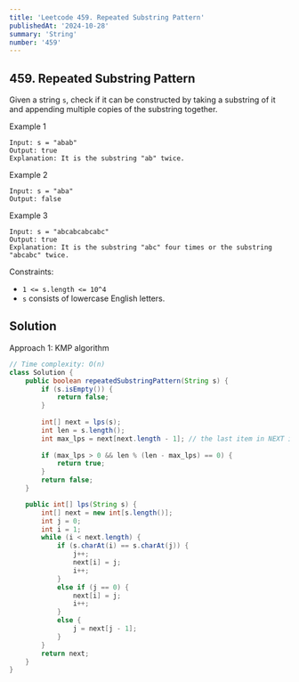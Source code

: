 ```yaml
---
title: 'Leetcode 459. Repeated Substring Pattern'
publishedAt: '2024-10-28'
summary: 'String'
number: '459'
---
```


## 459. Repeated Substring Pattern
Given a string `s`, check if it can be constructed by taking a substring of it and appending multiple copies of the substring together.

Example 1
`````
Input: s = "abab"
Output: true
Explanation: It is the substring "ab" twice.
`````

Example 2
`````
Input: s = "aba"
Output: false
`````

Example 3
`````
Input: s = "abcabcabcabc"
Output: true
Explanation: It is the substring "abc" four times or the substring "abcabc" twice.
`````

Constraints:

- `1 <= s.length <= 10^4`
- `s` consists of lowercase English letters.

## Solution
Approach 1: KMP algorithm
````JAVA
// Time complexity: O(n)
class Solution {
    public boolean repeatedSubstringPattern(String s) {
        if (s.isEmpty()) {
            return false;
        }
        
        int[] next = lps(s);
        int len = s.length();
        int max_lps = next[next.length - 1]; // the last item in NEXT is the max lps for String s
        
        if (max_lps > 0 && len % (len - max_lps) == 0) {
            return true;
        }
        return false;
    }

    public int[] lps(String s) {
        int[] next = new int[s.length()];
        int j = 0;
        int i = 1;
        while (i < next.length) {
            if (s.charAt(i) == s.charAt(j)) {
                j++;
                next[i] = j;
                i++;
            }
            else if (j == 0) {
                next[i] = j;
                i++;
            }
            else {
                j = next[j - 1];
            }
        }
        return next;
    }
}
````